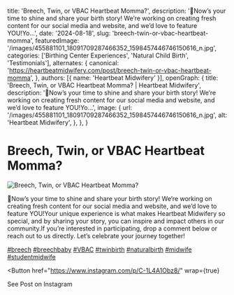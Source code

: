   title: 'Breech, Twin, or VBAC Heartbeat Momma?',
  description: '🥰Now’s your time to shine and share your birth story! We’re working on creating fresh content for our social media and website, and we’d love to feature YOU!Yo...',
  date: '2024-08-18',
  slug: 'breech-twin-or-vbac-heartbeat-momma',
  featuredImage: '/images/455881101_18091709287466352_1598457446746150616_n.jpg',
  categories: ['Birthing Center Experiences', 'Natural Child Birth', 'Testimonials'],
  alternates: {
    canonical: 'https://heartbeatmidwifery.com/post/breech-twin-or-vbac-heartbeat-momma',
  },
  authors: [{ name: 'Heartbeat Midwifery' }],
  openGraph: {
    title: 'Breech, Twin, or VBAC Heartbeat Momma? | Heartbeat Midwifery',
    description: '🥰Now’s your time to shine and share your birth story! We’re working on creating fresh content for our social media and website, and we’d love to feature YOU!Yo...',
    image: {
      url: '/images/455881101_18091709287466352_1598457446746150616_n.jpg',
      alt: 'Heartbeat Midwifery',
    },
  },
}


# Breech, Twin, or VBAC Heartbeat Momma?

<Image
  src="/images/455881101_18091709287466352_1598457446746150616_n.jpg"
  size="large"
  wrap={true}
  alt="Breech, Twin, or VBAC Heartbeat Momma?"
/>

🥰Now’s your time to shine and share your birth story! We’re working on creating fresh content for our social media and website, and we’d love to feature YOU!Your unique experience is what makes Heartbeat Midwifery so special, and by sharing your story, you can inspire and impact others in our community.If you’re interested in participating, drop a comment below or reach out to us directly. Let’s celebrate your journey together!

[#breech](https://www.instagram.com/explore/tags/breech/) [#breechbaby](https://www.instagram.com/explore/tags/breechbaby/) [#VBAC](https://www.instagram.com/explore/tags/VBAC/) [#twinbirth](https://www.instagram.com/explore/tags/twinbirth/) [#naturalbirth](https://www.instagram.com/explore/tags/naturalbirth/) [#midwife](https://www.instagram.com/explore/tags/midwife/) [#studentmidwife](https://www.instagram.com/explore/tags/studentmidwife/)

<Button
  href="https://www.instagram.com/p/C-1L4A1Obz8/"
  wrap={true}
>
  See Post on Instagram
</Button>
